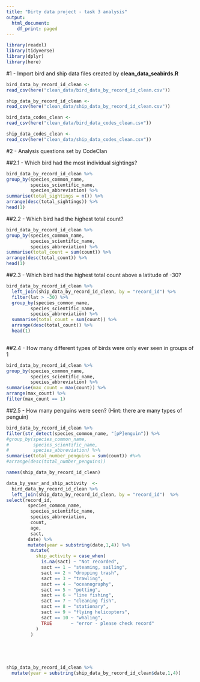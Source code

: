 ```yaml
---
title: "Dirty data project - task 3 analysis"
output:
  html_document:
    df_print: paged
---
```



```r
library(readxl)
library(tidyverse)
library(dplyr)
library(here)
```

#1 -  Import bird and ship data files created by **clean_data_seabirds.R**
```r

bird_data_by_record_id_clean <-
read_csv(here("clean_data/bird_data_by_record_id_clean.csv"))

ship_data_by_record_id_clean <-
read_csv(here("clean_data/ship_data_by_record_id_clean.csv"))

bird_data_codes_clean <-
read_csv(here("clean_data/bird_data_codes_clean.csv"))

ship_data_codes_clean <-
read_csv(here("clean_data/ship_data_codes_clean.csv"))
```



#2 - Analysis questions set by CodeClan

##2.1 - Which bird had the most individual sightings?
```r
bird_data_by_record_id_clean %>%
group_by(species_common_name, 
         species_scientific_name,
         species_abbreviation) %>% 
summarise(total_sightings = n()) %>% 
arrange(desc(total_sightings)) %>% 
head(1)
```


##2.2 - Which bird had the highest total count?
```r
bird_data_by_record_id_clean %>%
group_by(species_common_name, 
         species_scientific_name,
         species_abbreviation) %>% 
summarise(total_count = sum(count)) %>% 
arrange(desc(total_count)) %>% 
head(1)

```

##2.3 - Which bird had the highest total count above a latitude of -30?
```r
bird_data_by_record_id_clean %>%
  left_join(ship_data_by_record_id_clean, by = "record_id") %>% 
  filter(lat > -30) %>% 
  group_by(species_common_name, 
         species_scientific_name,
         species_abbreviation) %>% 
  summarise(total_count = sum(count)) %>% 
  arrange(desc(total_count)) %>% 
  head(1)
  
```

##2.4 - How many different types of birds were only ever seen in groups of 1
```r
bird_data_by_record_id_clean %>% 
group_by(species_common_name, 
         species_scientific_name,
         species_abbreviation) %>%  
summarise(max_count = max(count)) %>% 
arrange(max_count) %>% 
filter(max_count == 1)
```


##2.5 - How many penguins were seen? (Hint: there are many types of penguin)
```r
bird_data_by_record_id_clean %>%
filter(str_detect(species_common_name, "[pP]enguin")) %>% 
#group_by(species_common_name, 
#         species_scientific_name,
#         species_abbreviation) %>% 
summarise(total_number_penguins = sum(count)) #%>% 
#arrange(desc(total_number_penguins)) 
```

```r
names(ship_data_by_record_id_clean)
```

```r
data_by_year_and_ship_activity  <-
  bird_data_by_record_id_clean %>%
  left_join(ship_data_by_record_id_clean, by = "record_id")  %>%
select(record_id,
        species_common_name,
         species_scientific_name,
         species_abbreviation,
         count,
         age,
         sact,
        date) %>%
        mutate(year = substring(date,1,4)) %>% 
         mutate(
           ship_activity = case_when(
             is.na(sact) ~ "Not recorded",
             sact == 1 ~ "steaming, sailing",
             sact == 2 ~ "dropping trash",
             sact == 3 ~ "trawling",
             sact == 4 ~ "oceanography",
             sact == 5 ~ "potting",
             sact == 6 ~ "line fishing",
             sact == 7 ~ "cleaning fish",
             sact == 8 ~ "stationary",
             sact == 9 ~ "flying helicopters",
             sact == 10 ~ "whaling",
             TRUE       ~ "error - please check record"
           )
         ) 
         

        
  
```

```r
ship_data_by_record_id_clean %>% 
  mutate(year = substring(ship_data_by_record_id_clean$date,1,4))
```

